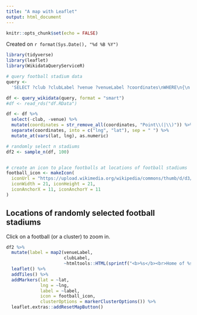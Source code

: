 ```yaml
---
title: "A map with Leaflet"
output: html_document
---
```


```r
knitr::opts_chunk$set(echo = FALSE)
```


Created on `r format(Sys.Date(), "%d %B %Y")`

```r
library(tidyverse)
library(leaflet)
library(WikidataQueryServiceR)

```

```r
# query football stadium data
query <-
  'SELECT ?club ?clubLabel ?venue ?venueLabel ?coordinates\nWHERE\n{\n	?club wdt:P31 wd:Q476028 .\n	?club wdt:P115 ?venue .\n	?venue wdt:P625 ?coordinates .\n	SERVICE wikibase:label { bd:serviceParam wikibase:language "en" }\n}'

df <- query_wikidata(query, format = "smart")
#df <- read_rds("df.RData")

df <- df %>% 
  select(-club, -venue) %>% 
  mutate(coordinates = str_remove_all(coordinates, "Point\\(|\\)")) %>% 
  separate(coordinates, into = c("lng", "lat"), sep = " ") %>% 
  mutate_at(vars(lat, lng), as.numeric)

```


```r

# randomly select n stadiums
df2 <- sample_n(df, 100)


# create an icon to place footballs at locations of football stadiums
football_icon <- makeIcon(
  iconUrl = "https://upload.wikimedia.org/wikipedia/commons/thumb/d/d3/Soccerball.svg/240px-Soccerball.svg.png",
  iconWidth = 21, iconHeight = 21,
  iconAnchorX = 11, iconAnchorY = 11
)


``` 

## Locations of randomly selected football stadiums

Click on a football (or a cluster) to zoom in.

```r

df2 %>% 
  mutate(label = map2(venueLabel, 
                      clubLabel, 
                      ~htmltools::HTML(sprintf("<b>%s</b><br>Home of %s", .x, .y)))) %>% 
  leaflet() %>% 
  addTiles() %>% 
  addMarkers(lat = ~lat, 
             lng = ~lng, 
             label = ~label, 
             icon = football_icon,
             clusterOptions = markerClusterOptions()) %>% 
  leaflet.extras::addResetMapButton()

```

